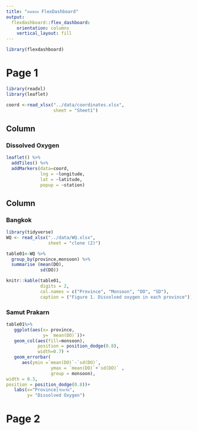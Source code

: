 ```yaml
---
title: "ทดสอบ FlexDashboard"
output: 
  flexdashboard::flex_dashboard:
    orientation: columns
    vertical_layout: fill
---
```


```r
library(flexdashboard)
```
Page 1
================================

```r
library(readxl)
library(leaflet)

coord <-read_xlsx("../data/coordinates.xlsx",
                  sheet = "Sheet1")
```
Column {data-width=650}
-----------------------------------------------------------------------

### Dissolved Oxygen

```r

leaflet() %>%
  addTiles() %>%
  addMarkers(data=coord, 
             lng = ~longitude,
             lat = ~latitude,
             popup = ~station)

```

Column {data-width=350}
-----------------------------------------------------------------------

### Bangkok

```r
library(tidyverse)
WQ <- read_xlsx("../data/WQ.xlsx",
                sheet = "clone (2)")

table01<-WQ %>%
  group_by(province,monsoon) %>%
  summarise (mean(DO),
             sd(DO))

knitr::kable(table01,
             digits = 2,
             col.names = c("Province", "Monsoon", "DO", "SD"),
             caption = ("Figure 1. Dissolved oxygen in each province"))

```

### Samut Prakarn

```r

table01%>%
   ggplot(aes(x= province,
              y= `mean(DO)`))+
   geom_col(aes(fill=monsoon),
            position = position_dodge(0.8),
            width=0.7) + 
   geom_errorbar(
      aes(ymin =`mean(DO)`-`sd(DO)`,
                 ymax = `mean(DO)`+`sd(DO)` ,
                 group = monsoon),
width = 0.3,
position = position_dodge(0.8))+
   labs(x="Province|จังหวัด",
        y= "Dissolved Oxygen")


```

Page 2
===================================
